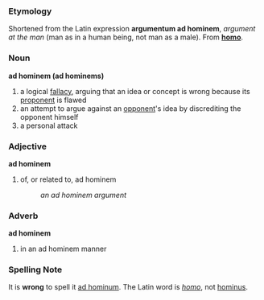 === Etymology ===
Shortened from the Latin expression '''argumentum ad hominem''', ''argument at the man'' (man as in a human being, not man as a male). From '''[[homo#Latin|homo]]'''.
=== Noun ===
'''ad hominem (ad hominems)'''
# a logical [[fallacy]], arguing that an idea or concept is wrong because its [[proponent]] is flawed
#an attempt to argue against an [[opponent]]'s idea by discrediting the opponent himself
#a personal attack
=== Adjective ===
'''ad hominem'''
#of, or related to, ad hominem
#:''an ad hominem argument''
=== Adverb ===
'''ad hominem'''
#in an ad hominem manner
=== Spelling Note ===
It is '''wrong''' to spell it [[ad hominum]]. The Latin word is ''[[homo#Latin|homo]]'', not [[hominus]].